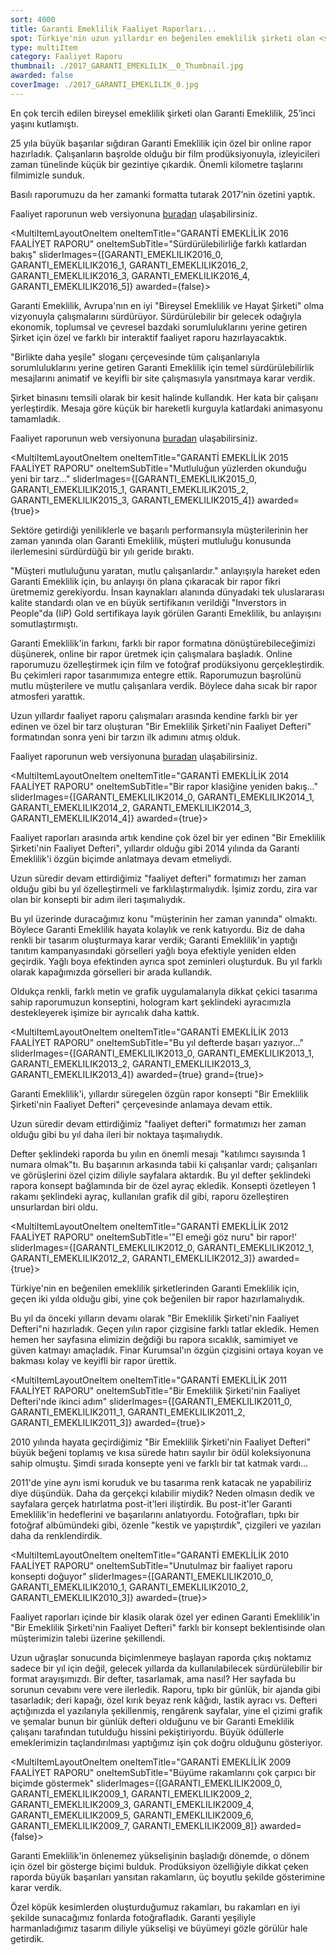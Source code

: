 ```yaml
---
sort: 4000
title: Garanti Emeklilik Faaliyet Raporları...
spot: Türkiye'nin uzun yıllardır en beğenilen emeklilik şirketi olan <strong>Garanti Emeklilik ve Hayat için uzun yıllardır çok beğenilen faaliyet raporları üretmekten mutluluk duyuyoruz.</strong> Bir faaliyet raporu klasiği olan "Bir Emeklilik Şirketi'nin Faaliyet Defteri", halen birçok toplantıda örnek olarak gösteriliyor. Unutulmaz bir seriye imza atmak ve bu seriye her yıl özel farklar katmak, övünmek gibi olmasın ama sadece Finar'ın sürdürülebilir başarısının sonucudur.
type: multiItem
category: Faaliyet Raporu
thumbnail: ./2017_GARANTI_EMEKLILIK__0_Thumbnail.jpg
awarded: false
coverImage: ./2017_GARANTI_EMEKLILIK_0.jpg
---
```




<MultiItemLayoutOneItem oneItemTitle="GARANTİ EMEKLİLİK 2017 FAALİYET RAPORU" oneItemSubTitle="25 yılda yolculuk" sliderImages={[GARANTI_EMEKLILIK2017_0,GARANTI_EMEKLILIK2017_1,GARANTI_EMEKLILIK2017_2,GARANTI_EMEKLILIK2017_3,GARANTI_EMEKLILIK2017_4]} awarded={false}>

En çok tercih edilen bireysel emeklilik şirketi olan Garanti Emeklilik, 25’inci yaşını kutlamıştı.

25 yıla büyük başarılar sığdıran Garanti Emeklilik için özel bir online rapor hazırladık. Çalışanların başrolde olduğu bir film prodüksiyonuyla, izleyicileri zaman tünelinde küçük bir gezintiye çıkardık. Önemli kilometre taşlarını filmimizle sunduk.

Basılı raporumuzu da her zamanki formatta tutarak 2017’nin özetini yaptık.

Faaliyet raporunun web versiyonuna [buradan](https://www.garantibbvaemeklilik.com.tr/faaliyetraporu2017/index.html) ulaşabilirsiniz.

</MultiItemLayoutOneItem>


<MultiItemLayoutOneItem oneItemTitle="GARANTİ EMEKLİLİK 2016 FAALİYET RAPORU" oneItemSubTitle="Sürdürülebilirliğe farklı katlardan bakış" sliderImages={[GARANTI_EMEKLILIK2016_0, GARANTI_EMEKLILIK2016_1, GARANTI_EMEKLILIK2016_2, GARANTI_EMEKLILIK2016_3, GARANTI_EMEKLILIK2016_4, GARANTI_EMEKLILIK2016_5]} awarded={false}>

Garanti Emeklilik, Avrupa'nın en iyi "Bireysel Emeklilik ve Hayat Şirketi" olma vizyonuyla çalışmalarını sürdürüyor. Sürdürülebilir bir gelecek odağıyla ekonomik, toplumsal ve çevresel bazdaki sorumluluklarını yerine getiren Şirket için özel ve farklı bir interaktif faaliyet raporu hazırlayacaktık.

"Birlikte daha yeşile" sloganı çerçevesinde tüm çalışanlarıyla sorumluluklarını yerine getiren Garanti Emeklilik için temel sürdürülebilirlik mesajlarını animatif ve keyifli bir site çalışmasıyla yansıtmaya karar verdik.

Şirket binasını temsili olarak bir kesit halinde kullandık. Her kata bir çalışanı yerleştirdik. Mesaja göre küçük bir hareketli kurguyla katlardaki animasyonu tamamladık.

Faaliyet raporunun web versiyonuna [buradan](https://www.garantiemeklilik.com.tr/faaliyetraporu2016/index.html) ulaşabilirsiniz.

</MultiItemLayoutOneItem>


<MultiItemLayoutOneItem oneItemTitle="GARANTİ EMEKLİLİK 2015 FAALİYET RAPORU" oneItemSubTitle="Mutluluğun yüzlerden okunduğu yeni bir tarz..." sliderImages={[GARANTI_EMEKLILIK2015_0, GARANTI_EMEKLILIK2015_1, GARANTI_EMEKLILIK2015_2, GARANTI_EMEKLILIK2015_3, GARANTI_EMEKLILIK2015_4]} awarded={true}>

Sektöre getirdiği yeniliklerle ve başarılı performansıyla müşterilerinin her zaman yanında olan Garanti Emeklilik, müşteri mutluluğu konusunda ilerlemesini sürdürdüğü bir yılı geride bıraktı.

"Müşteri mutluluğunu yaratan, mutlu çalışanlardır." anlayışıyla hareket eden Garanti Emeklilik için, bu anlayışı ön plana çıkaracak bir rapor fikri üretmemiz gerekiyordu. İnsan kaynakları alanında dünyadaki tek uluslararası kalite standardı olan ve en büyük sertifikanın verildiği "Inverstors in People"da (IiP) Gold sertifikaya layık görülen Garanti Emeklilik, bu anlayışını somutlaştırmıştı.

Garanti Emeklilik'in farkını, farklı bir rapor formatına dönüştürebileceğimizi düşünerek, online bir rapor üretmek için çalışmalara başladık. Online raporumuzu özelleştirmek için film ve fotoğraf prodüksiyonu gerçekleştirdik. Bu çekimleri rapor tasarımımıza entegre ettik. Raporumuzun başrolünü mutlu müşterilere ve mutlu çalışanlara verdik. Böylece daha sıcak bir rapor atmosferi yarattık.

Uzun yıllardır faaliyet raporu çalışmaları arasında kendine farklı bir yer edinen ve özel bir tarz oluşturan "Bir Emeklilik Şirketi'nin Faaliyet Defteri" formatından sonra yeni bir tarzın ilk adımını atmış olduk.

Faaliyet raporunun web versiyonuna [buradan](https://www.garantiemeklilik.com.tr/faaliyetraporu2015/index.html) ulaşabilirsiniz.

</MultiItemLayoutOneItem>


<MultiItemLayoutOneItem oneItemTitle="GARANTİ EMEKLİLİK 2014 FAALİYET RAPORU" oneItemSubTitle="Bir rapor klasiğine yeniden bakış..." sliderImages={[GARANTI_EMEKLILIK2014_0, GARANTI_EMEKLILIK2014_1, GARANTI_EMEKLILIK2014_2, GARANTI_EMEKLILIK2014_3, GARANTI_EMEKLILIK2014_4]} awarded={true}>

Faaliyet raporları arasında artık kendine çok özel bir yer edinen "Bir Emeklilik Şirketi'nin Faaliyet Defteri", yıllardır olduğu gibi 2014 yılında da Garanti Emeklilik'i özgün biçimde anlatmaya devam etmeliydi.

Uzun süredir devam ettirdiğimiz "faaliyet defteri" formatımızı her zaman olduğu gibi bu yıl özelleştirmeli ve farklılaştırmalıydık. İşimiz zordu, zira var olan bir konsepti bir adım ileri taşımalıydık.

Bu yıl üzerinde duracağımız konu "müşterinin her zaman yanında" olmaktı. Böylece Garanti Emeklilik hayata kolaylık ve renk katıyordu. Biz de daha renkli bir tasarım oluşturmaya karar verdik; Garanti Emeklilik'in yaptığı tanıtım kampanyasındaki görselleri yağlı boya efektiyle yeniden elden geçirdik. Yağlı boya efektinden ayrıca spot zeminleri oluşturduk. Bu yıl farklı olarak kapağımızda görselleri bir arada kullandık.

Oldukça renkli, farklı metin ve grafik uygulamalarıyla dikkat çekici tasarıma sahip raporumuzun konseptini, hologram kart şeklindeki ayracımızla destekleyerek işimize bir ayrıcalık daha kattık.

</MultiItemLayoutOneItem>


<MultiItemLayoutOneItem oneItemTitle="GARANTİ EMEKLİLİK 2013 FAALİYET RAPORU" oneItemSubTitle="Bu yıl defterde başarı yazıyor..." sliderImages={[GARANTI_EMEKLILIK2013_0, GARANTI_EMEKLILIK2013_1, GARANTI_EMEKLILIK2013_2, GARANTI_EMEKLILIK2013_3, GARANTI_EMEKLILIK2013_4]} awarded={true} grand={true}>

Garanti Emeklilik'i, yıllardır süregelen özgün rapor konsepti "Bir Emeklilik Şirketi'nin Faaliyet Defteri" çerçevesinde anlamaya devam ettik.

Uzun süredir devam ettirdiğimiz "faaliyet defteri" formatımızı her zaman olduğu gibi bu yıl daha ileri bir noktaya taşımalıydık.

Defter şeklindeki raporda bu yılın en önemli mesajı "katılımcı sayısında 1 numara olmak"tı. Bu başarının arkasında tabii ki çalışanlar vardı; çalışanları ve görüşlerini özel çizim diliyle sayfalara aktardık. Bu yıl defter şeklindeki rapora konsept bağlamında bir de özel ayraç ekledik. Konsepti özetleyen 1 rakamı şeklindeki ayraç, kullanılan grafik dil gibi, raporu özelleştiren unsurlardan biri oldu.

</MultiItemLayoutOneItem>


<MultiItemLayoutOneItem oneItemTitle="GARANTİ EMEKLİLİK 2012 FAALİYET RAPORU" oneItemSubTitle='"El emeği göz nuru" bir rapor!' sliderImages={[GARANTI_EMEKLILIK2012_0, GARANTI_EMEKLILIK2012_1, GARANTI_EMEKLILIK2012_2, GARANTI_EMEKLILIK2012_3]} awarded={true}>

Türkiye'nin en beğenilen emeklilik şirketlerinden Garanti Emeklilik için, geçen iki yılda olduğu gibi, yine çok beğenilen bir rapor hazırlamalıydık.

Bu yıl da önceki yılların devamı olarak "Bir Emeklilik Şirketi'nin Faaliyet Defteri"ni hazırladık. Geçen yılın rapor çizgisine farklı tatlar ekledik. Hemen hemen her sayfasına elimizin değdiği bu rapora sıcaklık, samimiyet ve güven katmayı amaçladık. Finar Kurumsal'ın özgün çizgisini ortaya koyan ve bakması kolay ve keyifli bir rapor ürettik.

</MultiItemLayoutOneItem>


<MultiItemLayoutOneItem oneItemTitle="GARANTİ EMEKLİLİK 2011 FAALİYET RAPORU" oneItemSubTitle="Bir Emeklilik Şirketi'nin Faaliyet Defteri'nde ikinci adım" sliderImages={[GARANTI_EMEKLILIK2011_0, GARANTI_EMEKLILIK2011_1, GARANTI_EMEKLILIK2011_2, GARANTI_EMEKLILIK2011_3]} awarded={true}>

2010 yılında hayata geçirdiğimiz "Bir Emeklilik Şirketi'nin Faaliyet Defteri" büyük beğeni toplamış ve kısa sürede hatırı sayılır bir ödül koleksiyonuna sahip olmuştu. Şimdi sırada konsepte yeni ve farklı bir tat katmak vardı...

2011'de yine aynı ismi koruduk ve bu tasarıma renk katacak ne yapabiliriz diye düşündük. Daha da gerçekçi kılabilir miydik? Neden olmasın dedik ve sayfalara gerçek hatırlatma post-it'leri iliştirdik. Bu post-it'ler Garanti Emeklilik'in hedeflerini ve başarılarını anlatıyordu. Fotoğrafları, tıpkı bir fotoğraf albümündeki gibi, özenle "kestik ve yapıştırdık", çizgileri ve yazıları daha da renklendirdik.

</MultiItemLayoutOneItem>


<MultiItemLayoutOneItem oneItemTitle="GARANTİ EMEKLİLİK 2010 FAALİYET RAPORU" oneItemSubTitle="Unutulmaz bir faaliyet raporu konsepti doğuyor" sliderImages={[GARANTI_EMEKLILIK2010_0, GARANTI_EMEKLILIK2010_1, GARANTI_EMEKLILIK2010_2, GARANTI_EMEKLILIK2010_3]} awarded={true}>

Faaliyet raporları içinde bir klasik olarak özel yer edinen Garanti Emeklilik'in "Bir Emeklilik Şirketi'nin Faaliyet Defteri" farklı bir konsept beklentisinde olan müşterimizin talebi üzerine şekillendi.

Uzun uğraşlar sonucunda biçimlenmeye başlayan raporda çıkış noktamız sadece bir yıl için değil, gelecek yıllarda da kullanılabilecek sürdürülebilir bir format arayışımızdı. Bir defter, tasarlamak, ama nasıl? Her sayfada bu sorunun cevabını vere vere ilerledik. Raporu, tıpkı bir günlük, bir ajanda gibi tasarladık; deri kapağı, özel kırık beyaz renk kâğıdı, lastik ayracı vs. Defteri açtığınızda el yazılarıyla şekillenmiş, rengârenk sayfalar, yine el çizimi grafik ve şemalar bunun bir günlük defteri olduğunu ve bir Garanti Emeklilik çalışanı tarafından tutulduğu hissini pekiştiriyordu. Büyük ödüllerle emeklerimizin taçlandırılması yaptığımız işin çok doğru olduğunu gösteriyor.

</MultiItemLayoutOneItem>


<MultiItemLayoutOneItem oneItemTitle="GARANTİ EMEKLİLİK 2009 FAALİYET RAPORU" oneItemSubTitle="Büyüme rakamlarını çok çarpıcı bir biçimde göstermek" sliderImages={[GARANTI_EMEKLILIK2009_0, GARANTI_EMEKLILIK2009_1, GARANTI_EMEKLILIK2009_2, GARANTI_EMEKLILIK2009_3, GARANTI_EMEKLILIK2009_4, GARANTI_EMEKLILIK2009_5, GARANTI_EMEKLILIK2009_6, GARANTI_EMEKLILIK2009_7, GARANTI_EMEKLILIK2009_8]} awarded={false}>

Garanti Emeklilik'in önlenemez yükselişinin başladığı dönemde, o dönem için özel bir gösterge biçimi bulduk. Prodüksiyon özelliğiyle dikkat çeken raporda büyük başarıları yansıtan rakamların, üç boyutlu şekilde gösterimine karar verdik.

Özel köpük kesimlerden oluşturduğumuz rakamları, bu rakamları en iyi şekilde sunacağımız fonlarda fotoğrafladık. Garanti yeşiliyle harmanladığımız tasarım diliyle yükselişi ve büyümeyi gözle görülür hale getirdik.

</MultiItemLayoutOneItem>
